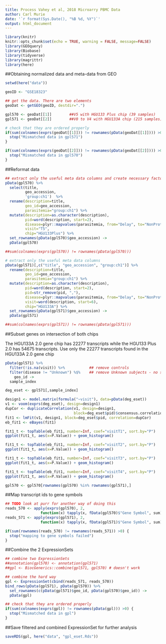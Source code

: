 ```yaml
---
title: Process Vahey et al, 2018 Microarry PBMC Data
author: Carl Murie
date: '`r format(Sys.Date(), "%B %d, %Y")`'
output: html_document
---
```


```r
library(knitr)
knitr::opts_chunk$set(echo = TRUE, warning = FALSE, message=FALSE)
library(GEOquery)
library(Biobase)
library(tidyverse)
library(magrittr)
library(here)
```


##Obtaining normalized data and meta-data from GEO

```r
setwd(here("data"))

geoID <- "GSE18323"

## get the data. There are two elements
geoDat <- getGEO(geoID, destdir=".")

gpl570 <- geoDat[[1]]        ##V5 with HGU133 Plus chip (39 samples)
gpl571 <- geoDat[[2]]        ##V0 to V4 with HGU133A chip (215 samples)

# check that they are ordered properly
if(sum(colnames(exprs(geoDat[[1]])) != rownames(pData(geoDat[[1]]))) >0) {
  stop("Mismatched data in gpl571")
} 

if(sum(colnames(exprs(geoDat[[2]])) != rownames(pData(geoDat[[2]]))) >0) {
  stop("Mismatched data in gpl570")
} 
```

##Reformat data

```r
## extract only the useful meta data columns and create necessary factors
pData(gpl570) %>%
  select(title, 
         geo_accession,
         'group:ch1')  %>%
  rename(description=title,
         geo_id=geo_accession,
         parasitemia="group:ch1") %>%
  mutate(description=as.character(description),
         pid=word(description, start=2),
         disease=plyr::mapvalues(parasitemia, from="Delay", to="NonProtected"),
         visit="T5",
         chip="HGU133Plus") %>%
  set_rownames(pData(gpl570)$geo_accession) ->
  pData(gpl570)

##sum(colnames(exprs(gpl570)) != rownames(pData(gpl570))) 

# extract only the useful meta data columns
pData(gpl571)[,c("title", "geo_accession", "group:ch1")] %>%
  rename(description=title,
         geo_id=geo_accession,
         parasitemia="group:ch1") %>%
  mutate(description=as.character(description),
         pid=word(description, start=2),
         pid=str_remove(pid, ","),
         disease=plyr::mapvalues(parasitemia, from="Delay", to="NonProtected"),
         visit=word(description, start=6),
         chip="HGU133A") %>%
  set_rownames(pData(gpl571)$geo_accession) ->
  pData(gpl571)

##sum(colnames(exprs(gpl571)) != rownames(pData(gpl571))) 
```

##Subset genes on intersection of both chips  
  
The HGU133A 2.0 gene chip has 22277 transcripts while the HGU133 Plus 2.0 has 54675 transcripts. Use only the 22277 transcripts found in the HGU133A 2.0 gene chip  
  

```r

pData(gpl571) %>% 
  filter(!is.na(visit)) %>%           ## remove controls
  filter(disease != "Unknown") %$%    ## remove Unknown subjects - no samples for T0 or T5
    geo_id ->
  sample_index

deg_eset <- gpl571[,sample_index]

design1 <- model.matrix(formula("~visit"), data=pData(deg_eset))
v1 <- voom(exprs(deg_eset), design=design1)
dupCor <- duplicateCorrelation(v1, design=design1,
                               block=deg_eset$pid)$consensus.correlation
fit1 <- lmFit(v1, design1, block=deg_eset$pid, correlation=dupCor)
eb_fit1 <- eBayes(fit1)

fit1_t <- topTable(eb_fit1, number=Inf, coef="visitT1", sort.by="P")
ggplot(fit1_t, aes(x=P.Value)) + geom_histogram()

fit1_t <- topTable(eb_fit1, number=Inf, coef="visitT2", sort.by="P")
ggplot(fit1_t, aes(x=P.Value)) + geom_histogram()

fit1_t <- topTable(eb_fit1, number=Inf, coef="visitT3", sort.by="P")
ggplot(fit1_t, aes(x=P.Value)) + geom_histogram()

fit1_t <- topTable(eb_fit1, number=Inf, coef="visitT4", sort.by="P")
ggplot(fit1_t, aes(x=P.Value)) + geom_histogram()

```



```r
gpl570 <- gpl570[rownames(gpl570) %in% rownames(gpl571),]
```



##Map transcript ids to gene symbols

```r

## TODO look at purr for another way of doing this
reads_570 <- apply(exprs(gpl570), 2, 
                function(x) tapply(x, fData(gpl570)$"Gene Symbol", sum))[-1,]
reads_571 <- apply(exprs(gpl571), 2, 
                function(x) tapply(x, fData(gpl571)$"Gene Symbol", sum))[-1,]

if(sum(rownames(reads_570) != rownames(reads_571)) >0) {
  stop("mapping to gene symbols failed")
} 
```

##Combine the 2 ExpressionSets

```r

## combine two ExpressionSets
##annotation(gpl570) <- annotation(gpl571)
##gpl <- BiocGenerics::combine(gpl571, gpl570) # doesn't work

## combine the hard way
gpl <- ExpressionSet(cbind(reads_571, reads_570))
bind_rows(pData(gpl571), pData(gpl570)) %>%
  set_rownames(c(pData(gpl571)$geo_id, pData(gpl570)$geo_id)) -> 
  pData(gpl)

## check that they are ordered properly
if(sum(colnames(exprs(gpl)) != rownames(pData(gpl))) >0) {
  stop("Mismatched data in gpl")
} 
```

##Save filtered and combined ExpressionSet for further analysis  

```r
saveRDS(gpl, here("data", "gpl_eset.Rds"))
```
